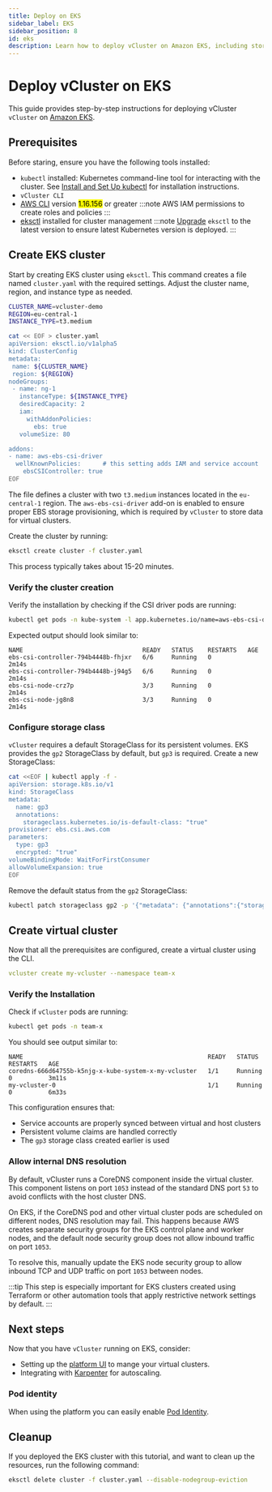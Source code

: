```yaml
---
title: Deploy on EKS
sidebar_label: EKS
sidebar_position: 8
id: eks
description: Learn how to deploy vCluster on Amazon EKS, including storage provisioning with EBS CSI driver and IAM role configuration.
---
```






<!-- vale off -->
# Deploy vCluster on EKS
<!-- vale on -->

This guide provides step-by-step instructions for deploying vCluster `vCluster`
on [Amazon EKS](https://aws.amazon.com/.).

## Prerequisites

Before staring, ensure you have the following tools installed:

- `kubectl` installed: Kubernetes command-line tool for interacting with the cluster. See [Install and Set Up kubectl](https://kubernetes.io/docs/tasks/tools/#kubectl) for installation instructions.
- `vCluster CLI` <InstallCli />
- [AWS CLI](https://aws.amazon.com/cli/) version <Mark color="lightgreen">1.16.156</Mark> or greater
  :::note
  AWS IAM permissions to create roles and policies
  :::
- [eksctl](https://eksctl.io/) installed for cluster management
  :::note
  [Upgrade](https://github.com/eksctl-io/eksctl?tab=readme-ov-file#installation) `eksctl` to the latest version to ensure latest Kubernetes version is
  deployed.
  :::

## Create EKS cluster

Start by creating EKS cluster using `eksctl`. This command creates a file named
`cluster.yaml` with the required settings. Adjust the cluster name, region, and instance type as needed.

```bash title="Cluster configuration file"
CLUSTER_NAME=vcluster-demo
REGION=eu-central-1
INSTANCE_TYPE=t3.medium

cat << EOF > cluster.yaml
apiVersion: eksctl.io/v1alpha5
kind: ClusterConfig
metadata:
 name: ${CLUSTER_NAME}
 region: ${REGION}
nodeGroups:
 - name: ng-1
   instanceType: ${INSTANCE_TYPE}
   desiredCapacity: 2
   iam:
     withAddonPolicies:
       ebs: true
   volumeSize: 80

addons:
- name: aws-ebs-csi-driver
  wellKnownPolicies:      # this setting adds IAM and service account
    ebsCSIController: true
EOF
```

The file defines a cluster with two `t3.medium` instances located in the `eu-central-1` region. The `aws-ebs-csi-driver` add-on is enabled to ensure proper EBS storage provisioning, which is required by `vCluster` to store data for virtual clusters.

Create the cluster by running:

```bash title="Create EKS cluster"
eksctl create cluster -f cluster.yaml
```

<KubeconfigUpdate />

This process typically takes about 15-20 minutes.

### Verify the cluster creation

Verify the installation by checking if the CSI driver pods are running:

```bash title="Verify CSI driver installation"
kubectl get pods -n kube-system -l app.kubernetes.io/name=aws-ebs-csi-driver
```

Expected output should look similar to:
```
NAME                                 READY   STATUS    RESTARTS   AGE
ebs-csi-controller-794b4448b-fhjxr   6/6     Running   0          2m14s
ebs-csi-controller-794b4448b-j94g5   6/6     Running   0          2m14s
ebs-csi-node-crz7p                   3/3     Running   0          2m14s
ebs-csi-node-jg8n8                   3/3     Running   0          2m14s
```

### Configure storage class

`vCluster` requires a default StorageClass for its persistent volumes. EKS provides the `gp2` StorageClass by default, but `gp3` is required. Create a new StorageClass:

```bash title="gp3 StorageClass configuration"
cat <<EOF | kubectl apply -f -
apiVersion: storage.k8s.io/v1
kind: StorageClass
metadata:
  name: gp3
  annotations:
    storageclass.kubernetes.io/is-default-class: "true"
provisioner: ebs.csi.aws.com
parameters:
  type: gp3
  encrypted: "true"
volumeBindingMode: WaitForFirstConsumer
allowVolumeExpansion: true
EOF
```

Remove the default status from the `gp2` StorageClass:

```bash title="Remove default status from gp2 StorageClass"
kubectl patch storageclass gp2 -p '{"metadata": {"annotations":{"storageclass.kubernetes.io/is-default-class":"false"}}}'
```

## Create virtual cluster

Now that all the prerequisites are configured, create a virtual cluster
using the CLI.

```yaml title="vCluster configuration using vcluster.yaml"
vcluster create my-vcluster --namespace team-x
```

<KubeconfigUpdate />

### Verify the Installation

Check if `vCluster` pods are running:

```bash title="Check vCluster pods"
kubectl get pods -n team-x
```

You should see output similar to:
```
NAME                                                   READY   STATUS    RESTARTS   AGE
coredns-666d64755b-k5njg-x-kube-system-x-my-vcluster   1/1     Running   0          3m11s
my-vcluster-0                                          1/1     Running   0          6m33s
```

This configuration ensures that:
- Service accounts are properly synced between virtual and host clusters
- Persistent volume claims are handled correctly
- The `gp3` storage class created earlier is used

### Allow internal DNS resolution

By default, vCluster runs a CoreDNS component inside the virtual cluster. This component listens on port `1053` instead of the standard DNS port `53` to avoid conflicts with the host cluster DNS.

On EKS, if the CoreDNS pod and other virtual cluster pods are scheduled on different nodes, DNS resolution may fail. This happens because AWS creates separate security groups for the EKS control plane and worker nodes, and the default node security group does not allow inbound traffic on port `1053`.

To resolve this, manually update the EKS node security group to allow inbound TCP and UDP traffic on port `1053` between nodes.

:::tip
This step is especially important for EKS clusters created using Terraform or other automation tools that apply restrictive network settings by default.
:::

## Next steps

Now that you have `vCluster` running on EKS, consider:

- Setting up the [platform UI](/platform/install/quick-start-guide) to mange your virtual clusters.
- Integrating with [Karpenter](/platform/integrations/karpenter) for autoscaling.

### Pod identity

<ProAdmonition />

When using the platform you can easily enable [Pod Identity](/vcluster/integrations/pod-identity/eks-pod-identity).

## Cleanup

If you deployed the EKS cluster with this tutorial, and want to clean up the resources, run the
following command:

```bash title="Clean up resources"
eksctl delete cluster -f cluster.yaml --disable-nodegroup-eviction
```

